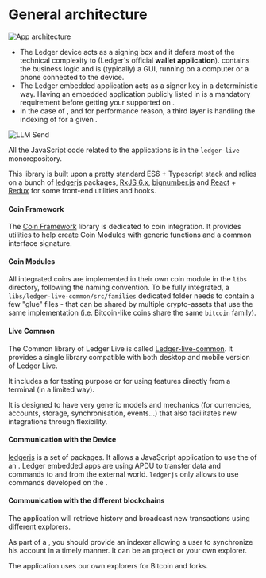 

# General architecture

![App architecture](/blockchain/general-architecture-live.png)

- The Ledger device acts as a signing box and it defers most of the technical complexity to <Glossary word="Ledger Live"></Glossary> (Ledger's official **wallet application**). <Glossary word="Ledger Live"></Glossary> contains the business logic and is (typically) a GUI, running on a computer or a phone connected to the device.
- The Ledger embedded application acts as a <Glossary word="transaction"></Glossary> signer key in a deterministic way. Having an embedded application publicly listed in <Glossary word="Ledger Live"></Glossary> is a mandatory requirement before getting your <Glossary word="blockchain"></Glossary> supported on <Glossary word="Ledger Live"></Glossary>.
- In the case of <Glossary word="Ledger Live"></Glossary>, and for performance reason, a third layer is handling the indexing of <Glossary word="transaction"></Glossary> for a given <Glossary word="blockchain"></Glossary>.

<Zoom>
	<img
	  alt="LLM Send"
	  src="/blockchain/global-architecture.png"
	/>
</Zoom>


All the JavaScript code related to the <Glossary word="Ledger Live"></Glossary> applications is in the `ledger-live` monorepository. 

This library is built upon a pretty standard ES6 + Typescript stack and relies on a bunch of [ledgerjs](https://github.com/LedgerHQ/ledger-live/tree/develop/libs/ledgerjs) packages, [RxJS 6.x](https://github.com/ReactiveX/rxjs/tree/6.x), [bignumber.js](https://github.com/MikeMcl/bignumber.js) and [React](https://github.com/facebook/react/) + [Redux](https://github.com/reduxjs/redux) for some front-end utilities and hooks.

#### Coin Framework

The [Coin Framework](https://github.com/LedgerHQ/ledger-live/tree/develop/libs/coin-framework) library is dedicated to coin integration. It provides utilities to help create Coin Modules with generic functions and a common interface signature.

#### Coin Modules

All integrated coins are implemented in their own coin module in the `libs` directory, following the naming convention. To be fully integrated, a `libs/ledger-live-common/src/families` dedicated folder needs to contain a few "glue" files - that can be shared by multiple crypto-assets that use the same implementation (i.e. Bitcoin-like coins share the same `bitcoin` family).

#### Live Common

The Common library of Ledger Live is called [Ledger-live-common](https://github.com/LedgerHQ/ledger-live/tree/develop/libs/ledger-live-common). It provides a single library compatible with both desktop and mobile version of Ledger Live.

It includes a <Glossary word="CLI"></Glossary> for testing purpose or for using <Glossary word="Ledger Live"></Glossary> features directly from a terminal (in a limited way).

It is designed to have very generic models and mechanics (for currencies, accounts, storage, synchronisation, events...) that also facilitates new <Glossary word="blockchain"></Glossary> integrations through flexibility.


#### Communication with the Device

[ledgerjs](https://github.com/LedgerHQ/ledger-live/tree/develop/libs/ledgerjs) is a set of packages. It allows a JavaScript
application to use the <Glossary word="API"></Glossary> of an <Glossary word="embedded app"></Glossary>. Ledger embedded apps are using APDU to
transfer data and commands to and from the external world. `ledgerjs` only
allows to use commands developed on the <Glossary word="embedded app"></Glossary>.


#### Communication with the different blockchains

The <Glossary word="Ledger Live"></Glossary> application will retrieve <Glossary word="transaction"></Glossary> history and broadcast new transactions using different explorers.

As part of a <Glossary word="Ledger Live"></Glossary> <Glossary word="blockchain"></Glossary> <Glossary word="integration"></Glossary>, you should provide an indexer allowing a <Glossary word="Ledger Live"></Glossary> user to synchronize his account in a timely manner. It can be an <Glossary word="open source"></Glossary> project or your own explorer.

The <Glossary word="Ledger Live"></Glossary> application uses our own explorers for Bitcoin and <Glossary word="Ethereum"></Glossary> forks.





